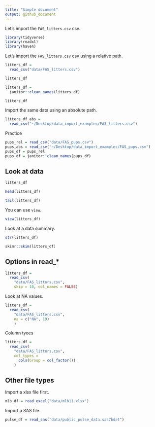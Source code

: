 ```yaml
---
title: "Simple document"
output: github_document
---
```


Let's import the `FAS_litters.csv` csv.

```r
library(tidyverse)
library(readxl)
library(haven)
```

Let's import the `FAS_litters.csv` csv using a relative path.

```r
litters_df = 
  read_csv("data/FAS_litters.csv")

litters_df

litters_df = 
  janitor::clean_names(litters_df)

litters_df
```

Import the same data using an absolute path.

```r
litters_df_abs = 
  read_csv("~/Desktop/data_import_examples/FAS_litters.csv")
```

Practice

```r
pups_rel = read_csv("data/FAS_pups.csv")
pups_abs = read_csv("~/Desktop/data_import_examples/FAS_pups.csv")
pups_df = pups_rel
pups_df = janitor::clean_names(pups_df)
```

## Look at data

```r
litters_df

head(litters_df)

tail(litters_df)
```

You can use `view`.

```r
view(litters_df)
```

Look at a data summary.

```r
str(litters_df)

skimr::skim(litters_df)
```

## Options in read_*

```r
litters_df = 
  read_csv(
    "data/FAS_litters.csv",
    skip = 10, col_names = FALSE)
```

Look at NA values.

```r
litters_df = 
  read_csv(
    "data/FAS_litters.csv",
    na = c("NA", 19)
    )
```

Column tyoes
```r
litters_df = 
  read_csv(
    "data/FAS_litters.csv",
    col_types = 
      cols(Group = col_factor())
    )
```

## Other file types

Import a xlsx file first.

```r
mlb_df = read_excel("data/mlb11.xlsx")
```

Import a SAS file.

```r
pulse_df = read_sas("data/public_pulse_data.sas7bdat")
```
